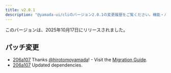 ```yaml
---
title: v2.0.1
description: "@yamada-ui/cliのバージョン2.0.1の変更履歴をご覧ください。機能・バグ修正・改善点についてご確認ください。"
---
```


このバージョンは、2025年10月17日にリリースされました。

## パッチ変更

- [206a107](https://github.com/yamada-ui/yamada-ui/commit/206a1076dae41d537ca305c71b9ca337a1394696) Thanks [@hirotomoyamada](https://github.com/hirotomoyamada)! - Visit the [Migration Guide](https://yamada-ui.com/docs/get-started/migration).
- [206a107](https://github.com/yamada-ui/yamada-ui/commit/206a1076dae41d537ca305c71b9ca337a1394696) Updated dependencies.
